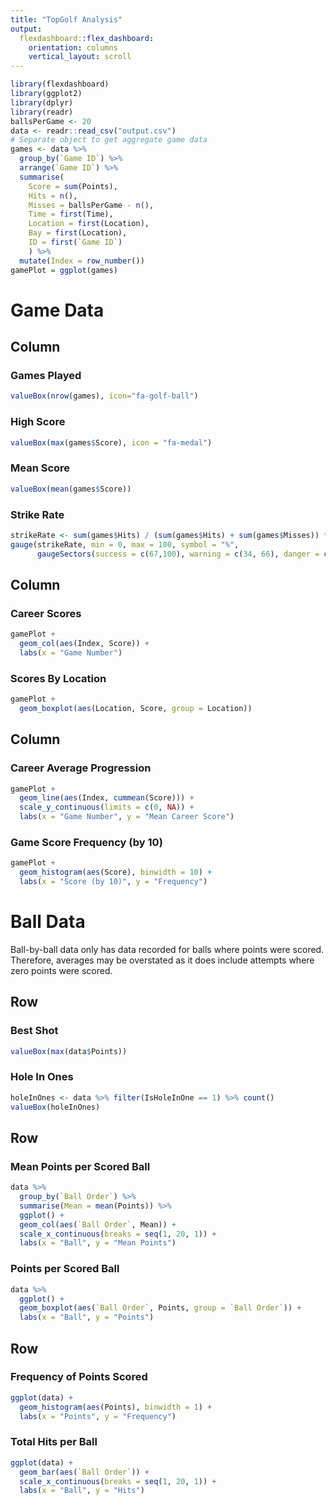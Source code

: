 ```yaml
---
title: "TopGolf Analysis"
output: 
  flexdashboard::flex_dashboard:
    orientation: columns
    vertical_layout: scroll
---
```


```r
library(flexdashboard)
library(ggplot2)
library(dplyr)
library(readr)
ballsPerGame <- 20
data <- readr::read_csv("output.csv")
# Separate object to get aggregate game data
games <- data %>%
  group_by(`Game ID`) %>%
  arrange(`Game ID`) %>%
  summarise(
    Score = sum(Points), 
    Hits = n(),
    Misses = ballsPerGame - n(),
    Time = first(Time),
    Location = first(Location),
    Bay = first(Location),
    ID = first(`Game ID`)
    ) %>%
  mutate(Index = row_number())
gamePlot = ggplot(games)
```

Game Data
==========
Column {data-width=2}
----------
### Games Played

```r
valueBox(nrow(games), icon="fa-golf-ball")
```

### High Score

```r
valueBox(max(games$Score), icon = "fa-medal")
```

### Mean Score

```r
valueBox(mean(games$Score))
```

### Strike Rate
```r
strikeRate <- sum(games$Hits) / (sum(games$Hits) + sum(games$Misses)) * 100
gauge(strikeRate, min = 0, max = 100, symbol = "%", 
      gaugeSectors(success = c(67,100), warning = c(34, 66), danger = c(0, 33)))
```


Column {data-width=3}
-------------
### Career Scores
```r
gamePlot + 
  geom_col(aes(Index, Score)) +
  labs(x = "Game Number")
```

### Scores By Location

```r
gamePlot +
  geom_boxplot(aes(Location, Score, group = Location))
```


Column {data-width=3}
----------

### Career Average Progression

```r
gamePlot +
  geom_line(aes(Index, cummean(Score))) +
  scale_y_continuous(limits = c(0, NA)) +
  labs(x = "Game Number", y = "Mean Career Score")
```

### Game Score Frequency (by 10)

```r
gamePlot +
  geom_histogram(aes(Score), binwidth = 10) +
  labs(x = "Score (by 10)", y = "Frequency")
```


Ball Data {data-orientation=rows}
==========
Ball-by-ball data only has data recorded for balls where points were scored. Therefore, averages may be overstated as it does include attempts where zero points were scored.

Row
----
### Best Shot

```r
valueBox(max(data$Points))
```

### Hole In Ones

```r
holeInOnes <- data %>% filter(IsHoleInOne == 1) %>% count()
valueBox(holeInOnes)
```

Row
-----

### Mean Points per Scored Ball

```r
data %>%
  group_by(`Ball Order`) %>%
  summarise(Mean = mean(Points)) %>%
  ggplot() +
  geom_col(aes(`Ball Order`, Mean)) +
  scale_x_continuous(breaks = seq(1, 20, 1)) +
  labs(x = "Ball", y = "Mean Points")
```

### Points per Scored Ball

```r
data %>%
  ggplot() +
  geom_boxplot(aes(`Ball Order`, Points, group = `Ball Order`)) +
  labs(x = "Ball", y = "Points")
```


Row
-----

### Frequency of Points Scored

```r
ggplot(data) +
  geom_histogram(aes(Points), binwidth = 1) +
  labs(x = "Points", y = "Frequency")
```


### Total Hits per Ball

```r
ggplot(data) +
  geom_bar(aes(`Ball Order`)) +
  scale_x_continuous(breaks = seq(1, 20, 1)) +
  labs(x = "Ball", y = "Hits")
```


